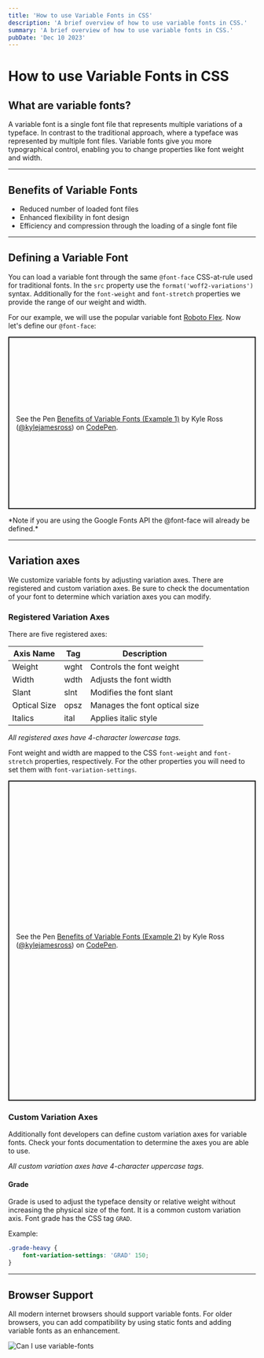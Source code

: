 ```yaml
---
title: 'How to use Variable Fonts in CSS'
description: 'A brief overview of how to use variable fonts in CSS.'
summary: 'A brief overview of how to use variable fonts in CSS.'
pubDate: 'Dec 10 2023'
---
```


# How to use Variable Fonts in CSS

## What are variable fonts?
A variable font is a single font file that represents multiple variations of a typeface. In contrast to the traditional approach, where a typeface was represented by multiple font files. Variable fonts give you more typographical control, enabling you to change properties like font weight and width.

---

## Benefits of Variable Fonts
- Reduced number of loaded font files
- Enhanced flexibility in font design
- Efficiency and compression through the loading of a single font file

---

## Defining a Variable Font

You can load a variable font through the same `@font-face` CSS-at-rule used for traditional fonts. In the `src` property use the `format('woff2-variations')` syntax. Additionally for the `font-weight` and `font-stretch` properties we provide the range of our weight and width.

For our example, we will use the popular variable font [Roboto Flex](https://fonts.google.com/specimen/Roboto+Flex). Now let's define our `@font-face`:
<p class="codepen" data-height="350" data-default-tab="css,result" data-slug-hash="wvNZBPy" data-user="kylejamesross" style="height: 350px; box-sizing: border-box; display: flex; align-items: center; justify-content: center; border: 2px solid; margin: 1em 0; padding: 1em;">
  <span>See the Pen <a href="https://codepen.io/kylejamesross/pen/wvNZBPy">
  Benefits of Variable Fonts (Example 1)</a> by Kyle Ross (<a href="https://codepen.io/kylejamesross">@kylejamesross</a>)
  on <a href="https://codepen.io">CodePen</a>.</span>
</p>
*Note if you are using the Google Fonts API the @font-face will already be defined.*

---

## Variation axes
We customize variable fonts by adjusting variation axes. There are registered and custom variation axes. Be sure to check the documentation of your font to determine which variation axes you can modify.

### Registered Variation Axes
There are five registered axes:

| Axis Name      | Tag       | Description                   |
| -------------- | --------- | ----------------------------- |
| Weight         | wght      | Controls the font weight      |
| Width          | wdth      | Adjusts the font width        |
| Slant          | slnt      | Modifies the font slant       |
| Optical Size   | opsz      | Manages the font optical size |
| Italics        | ital      | Applies italic style          |

*All registered axes have 4-character lowercase tags.*

Font weight and width are mapped to the CSS `font-weight` and `font-stretch` properties, respectively. For the other properties you will need to set them with `font-variation-settings`.

<p class="codepen" data-height="650" data-default-tab="css,result" data-slug-hash="oNmOgVB" data-user="kylejamesross" style="height: 650px; box-sizing: border-box; display: flex; align-items: center; justify-content: center; border: 2px solid; margin: 1em 0; padding: 1em;">
  <span>See the Pen <a href="https://codepen.io/kylejamesross/pen/oNmOgVB">
  Benefits of Variable Fonts (Example 2)</a> by Kyle Ross (<a href="https://codepen.io/kylejamesross">@kylejamesross</a>)
  on <a href="https://codepen.io">CodePen</a>.</span>
</p>


### Custom Variation Axes

Additionally font developers can define custom variation axes for variable fonts. Check your fonts documentation to determine the axes you are able to use.

*All custom variation axes have 4-character uppercase tags.*

#### Grade
Grade is used to adjust the typeface density or relative weight without increasing the physical size of the font. It is a common custom variation axis. Font grade has the CSS tag `GRAD`.

Example:

```css
.grade-heavy {
    font-variation-settings: 'GRAD' 150;
}
```

---

## Browser Support

All modern internet browsers should support variable fonts. For older browsers, you can add compatibility by using static fonts and adding variable fonts as an enhancement.

![Can I use variable-fonts](https://caniuse.bitsofco.de/image/variable-fonts.png)

<script src="https://cdn.jsdelivr.net/gh/ireade/caniuse-embed/public/caniuse-embed.min.js"></script>
<script async src="https://cpwebassets.codepen.io/assets/embed/ei.js"></script>
